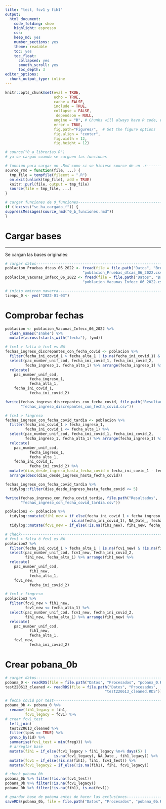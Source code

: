 ```yaml
---
title: "test, fcv1 y fih1"
output: 
  html_document:
    code_folding: show
    highlight: espresso
    css: 
    keep_md: yes
    number_sections: yes
    theme: readable
    toc: yes  
    toc_float:
      collapsed: yes
      smooth_scroll: yes
      toc_depth: 3     
editor_options: 
  chunk_output_type: inline
---
```



```r
knitr::opts_chunk$set(eval = TRUE, 
                      echo = TRUE, 
                      cache = FALSE,
                      include = TRUE,
                      collapse = FALSE,
                       dependson = NULL,
                      engine = "R", # Chunks will always have R code, unless noted
                      error = TRUE,
                      fig.path="Figures/",  # Set the figure options
                      fig.align = "center", 
                      fig.width = 12,
                      fig.height = 12)
```

```r
# source("0_a_librerias.R")
# ya se cargan cuando se carguen las funciones

```

```r
# función para cargar un .Rmd como si se hiciese source de un .r---------------
source_rmd = function(file, ...) {
  tmp_file = tempfile(fileext = ".R")
  on.exit(unlink(tmp_file), add = TRUE)
  knitr::purl(file, output = tmp_file)
  source(file = tmp_file, ...)
}

```

```r
# cargar funciones de 0_funciones----------------------------------------------
if (!exists("se_ha_cargado_f")) {
suppressMessages(source_rmd("0_b_funciones.rmd"))
}

```

# Cargar bases

***

Se cargan las bases originales: 

```r
# cargar datos-----------------------------------------------------------------
poblacion_Pruebas_dtcas_06_2022 <- fread(file = file.path("Datos", "Brutos",
                                   "poblacion_Pruebas_dtcas_06_2022.csv"))
poblacion_Vacunas_Infecc_06_2022 <- fread(file = file.path("Datos", "Brutos", 
                                   "poblacion_Vacunas_Infecc_06_2022.csv"))

```

```r
# inicio omicron navarra-------------------------------------------------------
tiempo_0 <- ymd("2022-01-03")

```

# Comprobar fechas


```r
poblacion <- poblacion_Vacunas_Infecc_06_2022 %>% 
  clean_names("snake") %>% 
  mutate(across(starts_with("fecha"), fymd))

```


```r
# fcv1 > falta ó fcv1 es NA
fechas_ingreso_discrepantes_con_fecha_covid <- poblacion %>% 
  filter(fecha_ini_covid_1 > fecha_alta_1 | is.na(fecha_ini_covid_1) & !is.na(fecha_ingreso_1)) %>% 
  select(pac_number_unif_cod, fecha_ini_covid_1, fecha_ini_covid_2, 
         fecha_ingreso_1, fecha_alta_1) %>% arrange(fecha_ingreso_1) %>%
  relocate(
    pac_number_unif_cod,
           fecha_ingreso_1,
           fecha_alta_1,
    fecha_ini_covid_1,
           fecha_ini_covid_2)

fwrite(fechas_ingreso_discrepantes_con_fecha_covid, file.path("Resultados", 
       "fechas_ingreso_discrepantes_con_fecha_covid.csv"))

```

```r
# fcv1 > fingreso
fechas_ingreso_con_fecha_covid_tardia <- poblacion %>% 
  filter(fecha_ini_covid_1 > fecha_ingreso_1,
         fecha_ini_covid_1 <= fecha_alta_1) %>% 
  select(pac_number_unif_cod, fecha_ini_covid_1, fecha_ini_covid_2, 
         fecha_ingreso_1, fecha_alta_1) %>% arrange(fecha_ingreso_1) %>%
  relocate(
    pac_number_unif_cod,
           fecha_ingreso_1,
           fecha_alta_1,
    fecha_ini_covid_1,
           fecha_ini_covid_2) %>% 
  mutate(dias_desde_ingreso_hasta_fecha_covid = fecha_ini_covid_1 - fecha_ingreso_1) %>% 
  arrange(desc(dias_desde_ingreso_hasta_fecha_covid))

fechas_ingreso_con_fecha_covid_tardia %>% 
  tidylog::filter(dias_desde_ingreso_hasta_fecha_covid <= 5)

fwrite(fechas_ingreso_con_fecha_covid_tardia, file.path("Resultados", 
       "fechas_ingreso_con_fecha_covid_tardia.csv"))

```

```r
poblacion2 <- poblacion %>% 
  tidylog::mutate(fih1_new = if_else(fecha_ini_covid_1 > fecha_ingreso_1 %m+% days(5) |
                              is.na(fecha_ini_covid_1), NA_Date_, fecha_ingreso_1)) %>% 
  tidylog::mutate(fcv1_new = if_else(!is.na(fih1_new), fih1_new, fecha_ini_covid_1))

```


```r
# check------------------------------------------------------------------------
# fcv1 > falta ó fcv1 es NA
poblacion2 %>% 
  filter(fecha_ini_covid_1 > fecha_alta_1 | is.na(fcv1_new) & !is.na(fih1_new)) %>% 
  select(pac_number_unif_cod, fcv1_new, fecha_ini_covid_2, 
         fih1_new, fecha_alta_1) %>% arrange(fih1_new) %>%
  relocate(
    pac_number_unif_cod,
           fih1_new,
           fecha_alta_1,
    fcv1_new,
           fecha_ini_covid_2)

# fcv1 > fingreso
poblacion2 %>% 
  filter(fcv1_new > fih1_new,
         fcv1_new <= fecha_alta_1) %>% 
  select(pac_number_unif_cod, fcv1_new, fecha_ini_covid_2, 
         fih1_new, fecha_alta_1) %>% arrange(fih1_new) %>%
  relocate(
    pac_number_unif_cod,
           fih1_new,
           fecha_alta_1,
    fcv1_new,
           fecha_ini_covid_2) 

```

# Crear pobana_0b

```r
# cargar datos-----------------------------------------------------------------
pobana_0 <- readRDS(file = file.path("Datos", "Procesados", "pobana_0.RDS"))
test220613_cleaned <- readRDS(file = file.path("Datos", "Procesados", 
                                             "test220613_cleaned.RDS"))

```


```r
# fecha covid por test---------------------------------------------------------
pobana_0b <- pobana_0 %>%
  rename(fih1_legacy = fih1,
         fcv1_legacy = fcv1) %>% 
# crear fcv1_test
  left_join(
  test220613_cleaned %>% 
  filter(tpos == TRUE) %>% 
  group_by(id) %>% 
  summarise(fcv1_test = min(freg))) %>%  
  # arreglar base
  mutate(fih1 = if_else(fcv1_legacy > fih1_legacy %m+% days(5) |
                      is.na(fcv1_legacy), NA_Date_, fih1_legacy)) %>% 
  mutate(fcv1 = if_else(!is.na(fih1), fih1, fcv1_test)) %>% 
  mutate(fcv1_legacy2 = if_else(!is.na(fih1), fih1, fcv1_legacy))

```


```r
# check pobana_0b
pobana_0b %>% filter(!is.na(fcv1_test))
pobana_0b %>% filter(!is.na(fcv1_legacy))
pobana_0b %>% filter(!is.na(fih1), is.na(fcv1))

```



```r
# guardar base de pobana antes de hacer las exclusiones------------------------
saveRDS(pobana_0b, file = file.path("Datos", "Procesados", "pobana_0b.RDS"))

```

